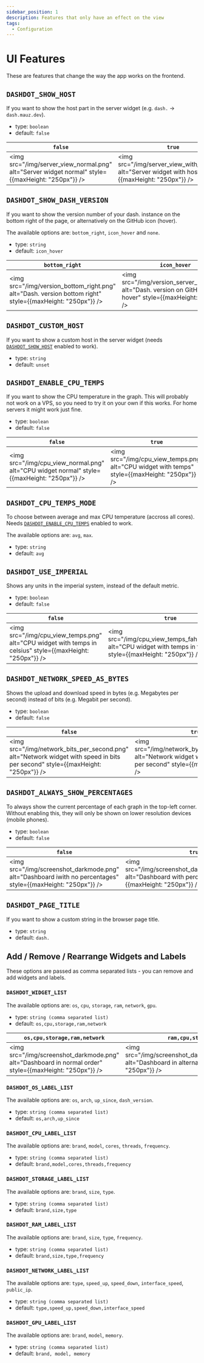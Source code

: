 ```yaml
---
sidebar_position: 1
description: Features that only have an effect on the view
tags:
  - Configuration
---
```


# UI Features

These are features that change the way the app works on the frontend.

## `DASHDOT_SHOW_HOST`

If you want to show the host part in the server widget (e.g. `dash.` -> `dash.mauz.dev`).

- type: `boolean`
- default: `false`

| `false`                                                                                           | `true`                                                                                                  |
| ------------------------------------------------------------------------------------------------- | ------------------------------------------------------------------------------------------------------- |
| <img src="/img/server_view_normal.png" alt="Server widget normal" style={{maxHeight: "250px"}} /> | <img src="/img/server_view_with_host.png" alt="Server widget with host" style={{maxHeight: "250px"}} /> |

## `DASHDOT_SHOW_DASH_VERSION`

If you want to show the version number of your dash. instance on the bottom right of the page, or alternatively on the GitHub icon (hover).

The available options are: `bottom_right`, `icon_hover` and `none`.

- type: `string`
- default: `icon_hover`

| `bottom_right`                                                                                            | `icon_hover`                                                                                                      |
| --------------------------------------------------------------------------------------------------------- | ----------------------------------------------------------------------------------------------------------------- |
| <img src="/img/version_bottom_right.png" alt="Dash. version bottom right" style={{maxHeight: "250px"}} /> | <img src="/img/version_server_hover.png" alt="Dash. version on GitHub icon hover" style={{maxHeight: "250px"}} /> |

## `DASHDOT_CUSTOM_HOST`

If you want to show a custom host in the server widget (needs [`DASHDOT_SHOW_HOST`](./ui-features#dashdot_show_host) enabled to work).

- type: `string`
- default: `unset`

## `DASHDOT_ENABLE_CPU_TEMPS`

If you want to show the CPU temperature in the graph. This will probably not work on a VPS, so you need to try it on your own if this works. For home servers it might work just fine.

- type: `boolean`
- default: `false`

| `false`                                                                                     | `true`                                                                                         |
| ------------------------------------------------------------------------------------------- | ---------------------------------------------------------------------------------------------- |
| <img src="/img/cpu_view_normal.png" alt="CPU widget normal" style={{maxHeight: "250px"}} /> | <img src="/img/cpu_view_temps.png" alt="CPU widget with temps" style={{maxHeight: "250px"}} /> |

## `DASHDOT_CPU_TEMPS_MODE`

To choose between average and max CPU temperature (accross all cores). Needs [`DASHDOT_ENABLE_CPU_TEMPS`](./ui-features#dashdot_enable_cpu_temps) enabled to work.

The available options are: `avg`, `max`.

- type: `string`
- default: `avg`

## `DASHDOT_USE_IMPERIAL`

Shows any units in the imperial system, instead of the default metric.

- type: `boolean`
- default: `false`

| `false`                                                                                                   | `true`                                                                                                                  |
| --------------------------------------------------------------------------------------------------------- | ----------------------------------------------------------------------------------------------------------------------- |
| <img src="/img/cpu_view_temps.png" alt="CPU widget with temps in celsius" style={{maxHeight: "250px"}} /> | <img src="/img/cpu_view_temps_fahrenheit.png" alt="CPU widget with temps in fahrenheit" style={{maxHeight: "250px"}} /> |

## `DASHDOT_NETWORK_SPEED_AS_BYTES`

Shows the upload and download speed in bytes (e.g. Megabytes per second) instead of bits (e.g. Megabit per second).

- type: `boolean`
- default: `false`

| `false`                                                                                                                        | `true`                                                                                                                           |
| ------------------------------------------------------------------------------------------------------------------------------ | -------------------------------------------------------------------------------------------------------------------------------- |
| <img src="/img/network_bits_per_second.png" alt="Network widget with speed in bits per second" style={{maxHeight: "250px"}} /> | <img src="/img/network_bytes_per_second.png" alt="Network widget with speed in bytes per second" style={{maxHeight: "250px"}} /> |

## `DASHDOT_ALWAYS_SHOW_PERCENTAGES`

To always show the current percentage of each graph in the top-left corner. Without enabling this,
they will only be shown on lower resolution devices (mobile phones).

- type: `boolean`
- default: `false`

| `false`                                                                                                      | `true`                                                                                                             |
| ------------------------------------------------------------------------------------------------------------ | ------------------------------------------------------------------------------------------------------------------ |
| <img src="/img/screenshot_darkmode.png" alt="Dashboard iwith no percentages" style={{maxHeight: "250px"}} /> | <img src="/img/screenshot_darkmode_with_perc.png" alt="Dashboard with percentages" style={{maxHeight: "250px"}} /> |

## `DASHDOT_PAGE_TITLE`

If you want to show a custom string in the browser page title.

- type: `string`
- default: `dash.`

## Add / Remove / Rearrange Widgets and Labels

These options are passed as comma separated lists - you can remove and add widgets and labels.

### `DASHDOT_WIDGET_LIST`

The available options are: `os`, `cpu`, `storage`, `ram`, `network`, `gpu`.

- type: `string (comma separated list)`
- default: `os,cpu,storage,ram,network`

| `os,cpu,storage,ram,network`                                                                            | `ram,cpu,storage,network`                                                                                                  |
| ------------------------------------------------------------------------------------------------------- | -------------------------------------------------------------------------------------------------------------------------- |
| <img src="/img/screenshot_darkmode.png" alt="Dashboard in normal order" style={{maxHeight: "250px"}} /> | <img src="/img/screenshot_darkmode_alternate_order.png" alt="Dashboard in alternate order" style={{maxHeight: "250px"}} /> |

### `DASHDOT_OS_LABEL_LIST`

The available options are: `os`, `arch`, `up_since`, `dash_version`.

- type: `string (comma separated list)`
- default: `os,arch,up_since`

### `DASHDOT_CPU_LABEL_LIST`

The available options are: `brand`, `model`, `cores`, `threads`, `frequency`.

- type: `string (comma separated list)`
- default: `brand,model,cores,threads,frequency`

### `DASHDOT_STORAGE_LABEL_LIST`

The available options are: `brand`, `size`, `type`.

- type: `string (comma separated list)`
- default: `brand,size,type`

### `DASHDOT_RAM_LABEL_LIST`

The available options are: `brand`, `size`, `type`, `frequency`.

- type: `string (comma separated list)`
- default: `brand,size,type,frequency`

### `DASHDOT_NETWORK_LABEL_LIST`

The available options are: `type`, `speed_up`, `speed_down`, `interface_speed`, `public_ip`.

- type: `string (comma separated list)`
- default: `type,speed_up,speed_down,interface_speed`

### `DASHDOT_GPU_LABEL_LIST`

The available options are: `brand`, `model`, `memory`.

- type: `string (comma separated list)`
- default: `brand, model, memory`
